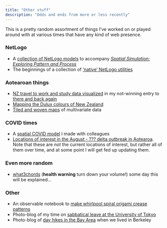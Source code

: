 ```yaml
---
title: "Other stuff"
description: "Odds and ends from more or less recently"
---
```


This is a pretty random assortment of things I've worked on or played around with at various times that have any kind of web presence.

### NetLogo
+ A [collection of NetLogo models](https://dosull.github.io/pattern-and-process) to accompany [_Spatial Simulation: Exploring Pattern and Process_](http://www.wiley.com/WileyCDA/WileyTitle/productCd-1119970792.html)
+ The beginnings of a collection of ['native' NetLogo utilities](https://github.com/DOSull/netlogo-utils)

### Aotearoan things
+ [NZ travel to work and study data visualized](https://github.com/DOSull/commute-viewer) in my not-winning entry to [there and back again](https://www.stats.govt.nz/2018-census/there-and-back-again-data-visualisation-competition)
+ [Mapping the Dulux colours of New Zealand](https://github.com/DOSull/dulux-colours-map)
+ [Tiled and woven maps](https://github.com/DOSull/weaving-space) of multivariate data

### COVID times
+ A [spatial COVID model](https://github.com/DOSull/spatial-epi) I made with colleagues
+ [Locations of interest in the August - ??? delta outbreak in Aotearoa](https://southosullivan.com/misc/loi.html). Note that these are _not_ the current locations of interest, but rather all of them over time, and at some point I will get fed up updating them.

### Even more random
+ [what3chords](https://github.com/DOSull/what3chords) (**health warning** turn down your volume!) some day this will be explained...  

### Other
+ An observable notebook to [make whirlpool spiral origami crease patterns](https://observablehq.com/@dosull/tomoko-fuse-spiral-crease-patterns)
+ Photo-blog of my time on [sabbatical leave at the University of Tokyo](https://southosullivan.com/japan)
+ Photo-blog of [day hikes in the Bay Area](https://southosullivan.com/hiking) when we lived in Berkeley




